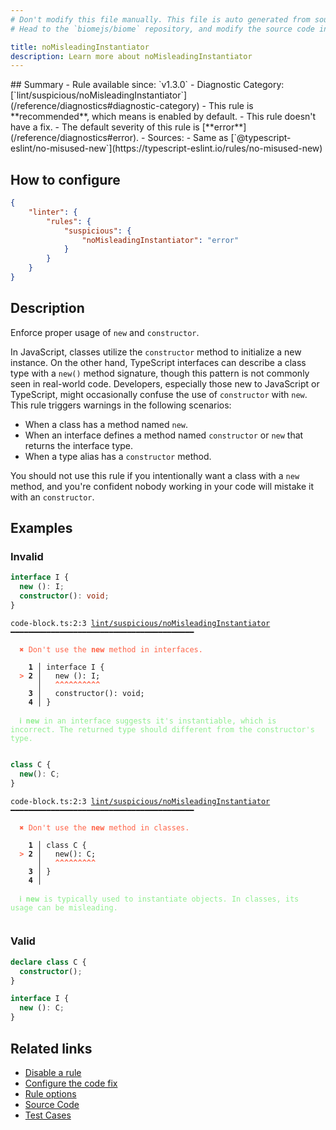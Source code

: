 ```yaml
---
# Don't modify this file manually. This file is auto generated from source, and you will lose your changes next time the website is built.
# Head to the `biomejs/biome` repository, and modify the source code in there.

title: noMisleadingInstantiator
description: Learn more about noMisleadingInstantiator
---
```


<Tabs>
<TabItem label="TypeScript and TSX" icon="seti:typescript">
## Summary
- Rule available since: `v1.3.0`
- Diagnostic Category: [`lint/suspicious/noMisleadingInstantiator`](/reference/diagnostics#diagnostic-category)
- This rule is **recommended**, which means is enabled by default.
- This rule doesn't have a fix.
- The default severity of this rule is [**error**](/reference/diagnostics#error).
- Sources: 
  - Same as [`@typescript-eslint/no-misused-new`](https://typescript-eslint.io/rules/no-misused-new)

## How to configure
```json title="biome.json"
{
	"linter": {
		"rules": {
			"suspicious": {
				"noMisleadingInstantiator": "error"
			}
		}
	}
}

```
## Description
Enforce proper usage of `new` and `constructor`.

In JavaScript, classes utilize the `constructor` method to initialize a new instance. On the other hand, TypeScript interfaces can describe a class type with a `new()` method signature, though this pattern is not commonly seen in real-world code. Developers, especially those new to JavaScript or TypeScript, might occasionally confuse the use of `constructor` with `new`.
This rule triggers warnings in the following scenarios:

- When a class has a method named `new`.
- When an interface defines a method named `constructor` or `new` that returns the interface type.
- When a type alias has a `constructor` method.

You should not use this rule if you intentionally want a class with a `new` method, and you're confident nobody working in your code will mistake it with an `constructor`.

## Examples

### Invalid

```ts
interface I {
  new (): I;
  constructor(): void;
}
```

<pre class="language-text"><code class="language-text">code-block.ts:2:3 <a href="https://biomejs.dev/linter/rules/no-misleading-instantiator">lint/suspicious/noMisleadingInstantiator</a> ━━━━━━━━━━━━━━━━━━━━━━━━━━━━━━━━━━━━━━━━━<br /><br />  <strong><span style="color: Tomato;">✖</span></strong> <span style="color: Tomato;">Don't use the </span><span style="color: Tomato;"><strong>new</strong></span><span style="color: Tomato;"> method in interfaces.</span><br />  <br />    <strong>1 │ </strong>interface I &#123;<br />  <strong><span style="color: Tomato;">&gt;</span></strong> <strong>2 │ </strong>  new (): I;<br />   <strong>   │ </strong>  <strong><span style="color: Tomato;">^</span></strong><strong><span style="color: Tomato;">^</span></strong><strong><span style="color: Tomato;">^</span></strong><strong><span style="color: Tomato;">^</span></strong><strong><span style="color: Tomato;">^</span></strong><strong><span style="color: Tomato;">^</span></strong><strong><span style="color: Tomato;">^</span></strong><strong><span style="color: Tomato;">^</span></strong><strong><span style="color: Tomato;">^</span></strong><strong><span style="color: Tomato;">^</span></strong><br />    <strong>3 │ </strong>  constructor(): void;<br />    <strong>4 │ </strong>&#125;<br />  <br />  <strong><span style="color: lightgreen;">ℹ</span></strong> <span style="color: lightgreen;"><strong>new</strong></span><span style="color: lightgreen;"> in an interface suggests it's instantiable, which is incorrect. The returned type should different from the constructor's type.</span><br />  <br /></code></pre>

```ts
class C {
  new(): C;
}
```

<pre class="language-text"><code class="language-text">code-block.ts:2:3 <a href="https://biomejs.dev/linter/rules/no-misleading-instantiator">lint/suspicious/noMisleadingInstantiator</a> ━━━━━━━━━━━━━━━━━━━━━━━━━━━━━━━━━━━━━━━━━<br /><br />  <strong><span style="color: Tomato;">✖</span></strong> <span style="color: Tomato;">Don't use the </span><span style="color: Tomato;"><strong>new</strong></span><span style="color: Tomato;"> method in classes.</span><br />  <br />    <strong>1 │ </strong>class C &#123;<br />  <strong><span style="color: Tomato;">&gt;</span></strong> <strong>2 │ </strong>  new(): C;<br />   <strong>   │ </strong>  <strong><span style="color: Tomato;">^</span></strong><strong><span style="color: Tomato;">^</span></strong><strong><span style="color: Tomato;">^</span></strong><strong><span style="color: Tomato;">^</span></strong><strong><span style="color: Tomato;">^</span></strong><strong><span style="color: Tomato;">^</span></strong><strong><span style="color: Tomato;">^</span></strong><strong><span style="color: Tomato;">^</span></strong><strong><span style="color: Tomato;">^</span></strong><br />    <strong>3 │ </strong>&#125;<br />    <strong>4 │ </strong><br />  <br />  <strong><span style="color: lightgreen;">ℹ</span></strong> <span style="color: lightgreen;"><strong>new</strong></span><span style="color: lightgreen;"> is typically used to instantiate objects. In classes, its usage can be misleading.</span><br />  <br /></code></pre>

### Valid

```ts
declare class C {
  constructor();
}

interface I {
  new (): C;
}
```

## Related links

- [Disable a rule](/linter/#disable-a-rule)
- [Configure the code fix](/linter#configure-the-code-fix)
- [Rule options](/linter/#rule-options)
- [Source Code](https://github.com/biomejs/biome/blob/main/crates/biome_js_analyze/src/lint/suspicious/no_misleading_instantiator.rs)
- [Test Cases](https://github.com/biomejs/biome/blob/main/crates/biome_js_analyze/tests/specs/suspicious/noMisleadingInstantiator)

</TabItem>
</Tabs>

